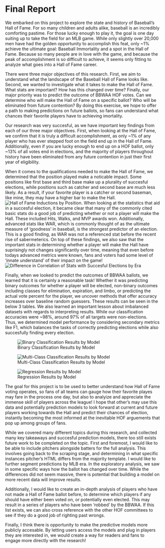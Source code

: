 # Final Report

We embarked on this project to explore the state and history of Baseball's Hall of Fame. For so many children and adults alike, baseball is an incredibly comforting pastime. For those lucky enough to play it, the goal is one day suiting up to take the field for an MLB game. While only slightly over 20,000 men have had the golden opportunity to accomplish this feat, only ~1% achieve the ultimate goal: Baseball Immortality and a spot in the Hall of Fame. Because so many people are in love with the game, and because the peak of accomplishment is so difficult to achieve, it seems only fitting to analyze what goes into a Hall of Fame career.

There were three major objectives of this research. First, we aim to understand what the landscape of the Baseball Hall of Fame looks like. Second, we wanted to investigate what it takes to make the Hall of Fame. What stats are important? How has this changed over time? Finally, our major priority was to predict the outcome of BBWAA HOF votes. Can we determine who will make the Hall of Fame on a specific ballot? Who will be eliminated from future contention? By doing this exercise, we hope to offer a path to making predictions on future ballots, so fans can understand what chances their favorite players have to achieving imortality. 

Our research was very succesful, as we have important key findings from each of our three major objectives. First, when looking at the Hall of Fame, we confirm that it is truly a difficult accomplishment, as only ~1% of any player who has ever stepped foot on the field end up in the Hall of Fame. Additionally, even if you are lucky enough to end up on a HOF ballot, only ~13% of all votes end in elections, and the majority of players throughout history have been eliminated from any future contention in just their first year of eligibility.

When it comes to the qualifications needed to make the Hall of Fame, we determined that the position played make a noticable impact. Some positions like first base and third base make up a plurality of succesful elections, while positions such as catcher and second base are much less likely. As a result, if your favorite player is a catcher or second baseman, like mine, they may have a higher bar to make the Hall. ![Hall of Fame Inductions by Position](pictures/HOF_by_position.png). When looking at the statistics that aid in a succesful election, it became clear that many of the commonly cited basic stats do a good job of predicting whether or not a player will make the Hall. These included Hits, Walks, and MVP awards won. Additionally, advanced stats like WAR, which is commonly thought of as the ultimate measure of 'goodness' in baseball, is the strongest predictor of an election. This is a good finding, as WAR was not a referenced stat before the recent rise of sabermeterics. On top of these findings, we also saw that the important stats in determining whether a player will make the Hall have suprisingly not changes significantly over time, meaning that even before todays advanced metrics were known, fans and voters had some level of 'innate understand' of their impact on the game! ![Difference in Correlation of Stats with Succesful Elections by Era](pictures/important_stats_by_era.png)

Finally, when we looked to predict the outcomes of BBWAA ballots, we learned that it is certainly a reasonable task! Whether it was predicting binary outcomes for whether a player will be elected, non-binary outcomes including classes for elimination, expiration, and limbo, or predicting the actual vote percent for the player, we uncover methods that offer accuracy increases over baseline random guessers. These results can be seen in the below 3 tables. We also learned an important lesson about imbalanced datasets with regards to interpreting results. While our classification accuracies were ~98%, around 97% of all targets were non-elections. Thus, we determined model performance by considering secondary metrics like F1, which balances the tasks of correctly predicting elections while also succesfully finding every election.

![Binary Classification Results by Model](pictures/bin_results.png)

![Multi-Class Classification Results by Model](pictures/multi_results.png)

![Regression Results by Model](pictures/regression_results.png)

The goal for this project is to be used to better understand how Hall of Fame voting operates, so fans of all teams can gauge how their favorite playes may fare in the process one day, but also to analyize and appreciate the immense skill of players across the league! I hope that other's may use this data and potentially prediction models to look forward at current and future players working towards the Hall and predict their chances of election, instantly becoming the most informed at the inevitable HOF arguements that pop up among groups of fans. 

While we covered many different topics during this research, and collected many key takeaways and succesful prediction models, there too still exists future work to be completed on the topic. First and foremost, I would like to be able to include pitchers alongside batters for the full analysis. This involves going back to the scraping stage, and determining in what specific instances pitcher's HTML differs from the majority template. I would like to further segment predictions by MLB era. In the exploratory analysis, we saw in some specific ways how the ballot has changed over time. While the differences did not seem massive, there is potential that building a model on more recent data will improve results. 

Additionally, I would like to create an in-depth analysis of players who have not made a Hall of Fame ballot before, to determine which players if any should have either been voted on, or potentially even elected. This may result in a series of players who have been 'robbed' by the BBWAA. If this list exists, we can also cross reference with the other HOF committees to see if they do a good job of righting past wrongs. 

Finally, I think there is opportunity to make the predictive models more publicly accesable. By letting users access the models and plug in players they are interested in, we would create a way for readers and fans to engage more directly with the research!

